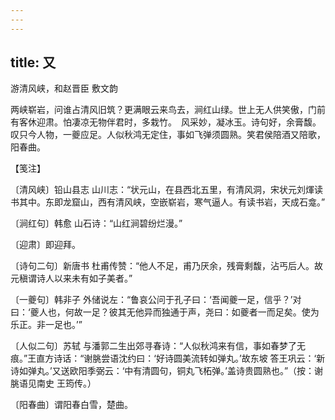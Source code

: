 ```yaml
---
---
---
```

title: 又
---



游清风峡，和赵晋臣 敷文韵





两峡崭岩，问谁占清风旧筑？更满眼云来鸟去，涧红山绿。世上无人供笑傲，门前有客休迎肃。怕凄凉无物伴君时，多栽竹。　风采妙，凝冰玉。诗句好，余膏馥。叹只今人物，一夔应足。人似秋鸿无定住，事如飞弹须圆熟。笑君侯陪酒又陪歌，阳春曲。





【笺注】


〔清风峡〕铅山县志 山川志：“状元山，在县西北五里，有清风洞，宋状元刘煇读书其中。东即龙窟山，西有清风峡，空嵌崭岩，寒气逼人。有读书岩，天成石龛。”

〔涧红句〕韩愈 山石诗：“山红涧碧纷烂漫。”

〔迎肃〕即迎拜。

〔诗句二句〕新唐书 杜甫传赞：“他人不足，甫乃厌余，残膏剩馥，沾丐后人。故元稹谓诗人以来未有如子美者。”

〔一夔句〕韩非子 外储说左：“鲁哀公问于孔子曰：‘吾闻夔一足，信乎？’对曰：‘夔人也，何故一足？彼其无他异而独通于声，尧曰：如夔者一而足矣。使为乐正。非一足也。’”

〔人似二句〕苏轼 与潘郭二生出郊寻春诗：“人似秋鸿来有信，事如春梦了无痕。”王直方诗话：“谢朓尝语沈约曰：‘好诗圆美流转如弹丸。’故东坡 答王巩云：‘新诗如弹丸。’又送欧阳季弼云：‘中有清圆句，铜丸飞柘弹。’盖诗贵圆熟也。”（按：谢朓语见南史 王筠传。）

〔阳春曲〕谓阳春白雪，楚曲。